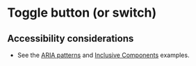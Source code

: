 
# Toggle button (or switch)

## Accessibility considerations
- See the [ARIA patterns](https://www.w3.org/WAI/ARIA/apg/patterns/switch/examples/switch-button/) and [Inclusive Components](https://inclusive-components.design/toggle-button/) examples.

<Preview>
    <Story id="components-toggle--toggle" />
</Preview>
